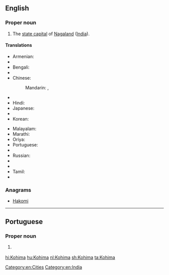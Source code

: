 ==English==
{{wikipedia}}

===Proper noun===
{{en-proper noun}}

# The [[state capital]] of [[Nagaland]] ([[India]]).

====Translations====
{{trans-top|capital of Nagaland, India}}
* Armenian: {{t|hy|Կոհիմա|tr=Kohima}}
* {{trreq|as}}
* Bengali: {{t|bn|কোহিমা|sc=Beng}}
* {{trreq|hne}}
* Chinese:
*: Mandarin: {{t|cmn|科希馬|sc=Hani}},  {{t+|cmn|科希马|tr=Kēxīmǎ|sc=Hani}}
* {{trreq|gu}}
* Hindi: {{t+|hi|कोहिमा|tr=kōhimā}}
* Japanese: {{t|ja|コヒマ|tr=Kohima}}
* {{trreq|kn}}
* Korean: {{t|ko|코히마|sc=Kore}}
{{trans-mid}}
* Malayalam: {{t|ml|കൊഹിമ|sc=Mlym}}
* Marathi: {{t|mr|कोहिमा|sc=Deva}}
* Oriya: {{t|or|କୋହିମା|sc=Orya}}
* Portuguese: {{t|pt|Kohima|f}}
* {{trreq|pa}}
* Russian: {{t|ru|Кохима|f|tr=Koxíma}}
* {{trreq|sat}}
* {{trreq|sip}}
* Tamil: {{t|ta|கோகிமா|sc=Taml}}
* {{trreq|te}}
{{trans-bottom}}

===Anagrams===
* [[Hakomi#English|Hakomi]]

[[Category:en:Cities]]
[[Category:en:India]]

----

==Portuguese==

===Proper noun===
{{pt-proper noun|f}}

# {{l/en|Kohima}} {{gloss|capital of Nagaland, India}}

[[hi:Kohima]]
[[hu:Kohima]]
[[nl:Kohima]]
[[sh:Kohima]]
[[ta:Kohima]]